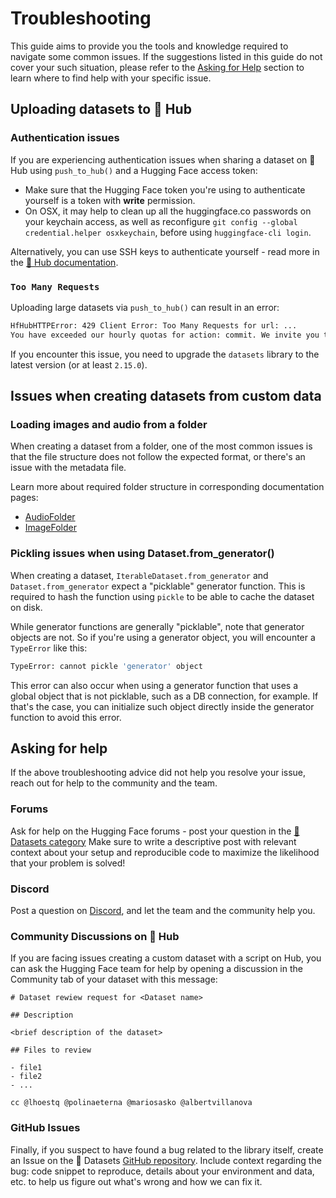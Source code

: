 # Troubleshooting

This guide aims to provide you the tools and knowledge required to navigate some common issues. If the suggestions listed 
in this guide do not cover your such situation, please refer to the [Asking for Help](#ask-for-help) section to learn where to
find help with your specific issue.

## Uploading datasets to 🤗 Hub

### Authentication issues

If you are experiencing authentication issues when sharing a dataset on 🤗 Hub using `push_to_hub()` and a Hugging Face 
access token:

* Make sure that the Hugging Face token you're using to authenticate yourself is a token with **write** permission.
* On OSX, it may help to clean up all the huggingface.co passwords on your keychain access, as well as reconfigure `git config --global credential.helper osxkeychain`, before using `huggingface-cli login`.

Alternatively, you can use SSH keys to authenticate yourself - read more in the [🤗 Hub documentation](https://huggingface.co/docs/hub/security-git-ssh).

### `Too Many Requests`

Uploading large datasets via `push_to_hub()` can result in an error: 

```bash
HfHubHTTPError: 429 Client Error: Too Many Requests for url: ...
You have exceeded our hourly quotas for action: commit. We invite you to retry later.
```

If you encounter this issue, you need to upgrade the `datasets` library to the latest version (or at least `2.15.0`).

## Issues when creating datasets from custom data

### Loading images and audio from a folder

When creating a dataset from a folder, one of the most common issues is that the file structure does not follow the 
expected format, or there's an issue with the metadata file.

Learn more about required folder structure in corresponding documentation pages:

* [AudioFolder](https://huggingface.co/docs/datasets/audio_dataset#audiofolder)
* [ImageFolder](https://huggingface.co/docs/datasets/image_dataset#imagefolder)


### Pickling issues when using Dataset.from_generator()

When creating a dataset, `IterableDataset.from_generator` and `Dataset.from_generator` expect a "picklable" generator function.
This is required to hash the function using `pickle` to be able to cache the dataset on disk.

While generator functions are generally "picklable", note that generator objects are not. So if you're using a generator object, 
you will encounter a `TypeError` like this:

```bash
TypeError: cannot pickle 'generator' object
```

This error can also occur when using a generator function that uses a global object that is not picklable, such as a 
DB connection, for example. If that's the case, you can initialize such object directly inside the generator function to 
avoid this error.

## Asking for help

If the above troubleshooting advice did not help you resolve your issue, reach out for help to the community and the team.

### Forums 

Ask for help on the Hugging Face forums - post your question in the [🤗Datasets category](https://discuss.huggingface.co/c/datasets/10) 
Make sure to write a descriptive post with relevant context about your setup and reproducible code to maximize the likelihood that your problem is solved!

### Discord

Post a question on [Discord](http://hf.co/join/discord), and let the team and the community help you.

### Community Discussions on 🤗 Hub

If you are facing issues creating a custom dataset with a script on Hub, you can ask the Hugging Face team for help by opening
a discussion in the Community tab of your dataset with this message:

```text
# Dataset rewiew request for <Dataset name>

## Description

<brief description of the dataset>

## Files to review

- file1
- file2
- ...

cc @lhoestq @polinaeterna @mariosasko @albertvillanova
```

### GitHub Issues

Finally, if you suspect to have found a bug related to the library itself, create an Issue on the 🤗 Datasets 
[GitHub repository](https://github.com/huggingface/datasets/issues). Include context regarding the bug: code snippet to reproduce,
details about your environment and data, etc. to help us figure out what's wrong and how we can fix it.
